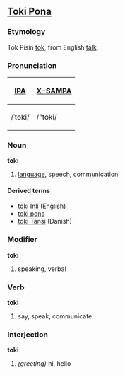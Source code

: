 ==[[Toki Pona]]==
===Etymology===
Tok Pisin [[tok]], from English [[talk]].

===Pronunciation===
{| border=1 cellpadding=5
! [[w:International Phonetic Alphabet|IPA]] !! [[w:X-SAMPA|X-SAMPA]]
|-
| /ˈtoki/ || /"toki/
|}

===Noun===
'''toki'''
# [[language]], speech, communication

====Derived terms====
*[[toki Inli]] (English)
*[[toki pona]]
*[[toki Tansi]] (Danish)

===Modifier===
'''toki'''
# speaking, verbal

===Verb===
'''toki'''
# say, speak, communicate

===Interjection===
'''toki'''
# ''(greeting)'' hi, hello
